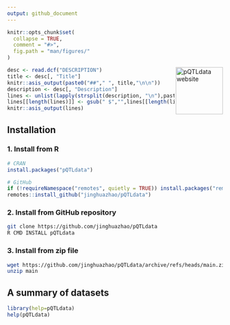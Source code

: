 ```yaml
---
output: github_document
---
```


```r
knitr::opts_chunk$set(
  collapse = TRUE,
  comment = "#>",
  fig.path = "man/figures/"
)
```

<a href="https://jinghuazhao.github.io/pQTLdata/"><img src="man/figures/logo.png" align="right" height="110" alt="pQTLdata website" /></a>

```r
desc <- read.dcf("DESCRIPTION")
title <- desc[, "Title"]
knitr::asis_output(paste0("##"," ", title,"\n\n"))
description <- desc[, "Description"]
lines <- unlist(lapply(strsplit(description, "\n"),paste,""))
lines[[length(lines)]] <- gsub(" $","",lines[[length(lines)]])
knitr::asis_output(lines)
```

## Installation

### 1. Install from R

```r
# CRAN
install.packages("pQTLdata")

# GitHub
if (!requireNamespace("remotes", quietly = TRUE)) install.packages("remotes")
remotes::install_github("jinghuazhao/pQTLdata")
```

### 2. Install from GitHub repository

```bash
git clone https://github.com/jinghuazhao/pQTLdata
R CMD INSTALL pQTLdata
```

### 3. Install from zip file

```bash
wget https://github.com/jinghuazhao/pQTLdata/archive/refs/heads/main.zip
unzip main
```

## A summary of datasets

```r
library(help=pQTLdata)
help(pQTLdata)
```
